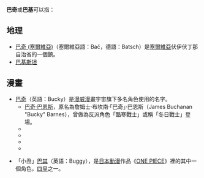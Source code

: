 '''巴奇'''或'''巴基'''可以指：

==地理==
*[[巴奇_(塞爾維亞)|巴奇 (塞爾維亞)]]（塞爾維亞語：Bač，德語：Batsch）是[[塞爾維亞|塞爾維亞]]伏伊伏丁那自治省的一個鎮。
*[[巴基斯坦|巴基斯坦]]

==漫畫==
*[[巴奇|巴奇]]（英語：Bucky）是[[漫威漫畫|漫威漫畫]]宇宙旗下多名角色使用的名字。
**[[巴奇·巴恩斯|巴奇·巴恩斯]]，原名為詹姆士·布坎南·「巴奇」·巴恩斯（James Buchanan "Bucky" Barnes），曾做為反派角色「酷寒戰士」或稱「冬日戰士」登場。
** {{le|傑克·門羅|Jack Monroe (comics)}}
** {{le|瑞克·瓊斯|Rick Jones (comics)}}
** {{le|戰星 (漫威漫畫)|Battlestar (comics)|戰星}}
** {{le|瑞琪·巴恩斯|Rikki Barnes}}

*「小丑」[[巴其_(ONE_PIECE)|巴其]]（英語：Buggy），是[[日本動漫|日本動漫]]作品《[[ONE_PIECE|ONE PIECE]]》裡的其中一個角色，[[四皇|四皇]]之一。

{{disambig|Cat=二字消歧义}}